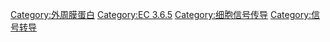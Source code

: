 {{Commonscat|G proteins}}

[[Category:外周膜蛋白|Category:外周膜蛋白]]
[[Category:EC_3.6.5|Category:EC 3.6.5]]
[[Category:细胞信号传导|Category:细胞信号传导]]
[[Category:信号转导|Category:信号转导]]